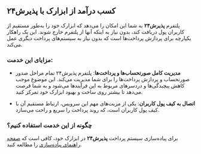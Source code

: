 ## کسب درآمد از ابزارک با پذیرش۲۴

پلتفرم **پذیرش۲۴** به شما این امکان را می‌دهد که ابزارک خود را به‌طور مستقیم از کاربران پول دریافت کند، بدون نیاز به اینکه آنها از پلتفرم خارج شوند. این یک راهکار یکپارچه برای پردازش پرداخت‌ها است که بدون نیاز به سیستم‌های پرداخت دیگری عمل می‌کند.

### مزایای این خدمت:

- **مدیریت کامل صورتحساب‌ها و پرداخت‌ها**: پلتفرم پذیرش۲۴ تمام مراحل صدور صورتحساب و پردازش پرداخت‌ها را برای شما مدیریت می‌کند. این موضوع موجب کاهش پیچیدگی‌ها و دردسرهای مربوط به این فرآیندها می‌شود و به شما فرصت می‌دهد تا بیشتر روی ساخت و بهبود ابزارک خود تمرکز کنید.
  
- **اتصال به کیف پول کاربران**: یکی از مزیت‌های مهم این سرویس، ارتباط مستقیم آن با کیف پول کاربران است، که روند پرداخت را سریع و راحت می‌سازد.

### چگونه از این خدمت استفاده کنیم؟
برای پیاده‌سازی سیستم پرداخت **پذیرش۲۴** در ابزارک خود، کافی است که [صفحه راهنمای پیاده‌سازی](./development-monetization) را مطالعه کنید.
